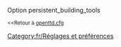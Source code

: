{{fr/Amorce}}
Option persistent_building_tools

<small><<Retour à [[fr/Archive/Manual/Settings/Openttd.cfg|openttd.cfg]]</small>
[[Category:fr/Réglages et préférences]]